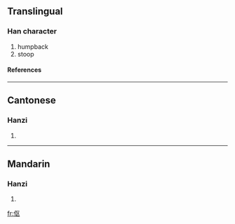 {{see|傴}}

==Translingual==
===Han character===
{{Han char|rn=9|rad=人|as=04|sn=6|four=|canj=人尸大 (OSK), X人尸大 (XOSK)}}
# humpback
# stoop
====References====
{{Han ref|kx=0096.121|dkj=00461|dj=0204.120|hdz=10120.010|uh=4F1B|ud=20251}}
----
==Cantonese==
===Hanzi===
{{yue-hanzi|jyut=|y=yu2}}
# {{defn|Cantonese}}
----
==Mandarin==
===Hanzi===
{{cmn-hanzi|tra=傴|pin=[[yǔ]] ([[yu3]]), [[yún]] ([[yun2]])|wg=yü<sup>3</sup>, yün<sup>2</sup>}}
# {{defn|Mandarin}}




[[fr:伛]]